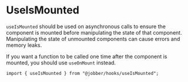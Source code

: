 
# UseIsMounted

`useIsMounted` should be used on asynchronous calls to ensure the component is
mounted before manipulating the state of that component. Manipulating the state
of unmounted components can cause errors and memory leaks.

If you want a function to be called one time after the component is mounted, you
should use `useOnMount` instead.

```tsx
import { useIsMounted } from "@jobber/hooks/useIsMounted";
```

<Canvas>
  <UseIsMounted />
</Canvas>
